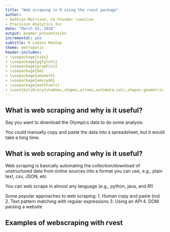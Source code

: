 ```yaml
---
title: "Web scraping in R using the rvest package"
author:
- Kathryn Morrison, Co-Founder \newline            
- Precision Analytics Inc 
date: "March 15, 2018"
output: beamer_presentation
incremental: yes
subtitle: R Ladies Meetup
theme: metropolis
header-includes:
- \usepackage{tikz}
- \usepackage{pgfplots}
- \usepackage{graphicx}
- \usepackage{bm}
- \usepackage{amsmath}
- \usepackage{amssymb}
- \usepackage{mathtools}
- \usetikzlibrary{shadows,shapes,arrows,automata,calc,shapes.geometric,shapes.multipart,positioning,trees}
---
```


## What is web scraping and why is it useful?     

Say you want to download the Olympics data to do some analysis: 

\includegraphics[scale = 0.2]{fig1.png}

You could manually copy and paste the data into a spreadsheet, but it would take a long time. 

## What is web scraping and why is it useful?     

Web scraping is basically automating the collection/download of unstructured data from online sources into a format you can use, e.g., plain text, csv, JSON, etc   

You can web scrape in almost any language (e.g., python, java, and *R*!)

Some popular approaches to web scraping: 
1. Human copy and paste (no)
2. Text pattern matching with regular expressions
3. Using an API
4. DOM parsing a website 


\vspace{2mm} 

## Examples of webscraping with rvest 

\begin{beamercolorbox}[sep=1mm]{tealbox}
\footnotesize Olympics data 
\end{beamercolorbox}




